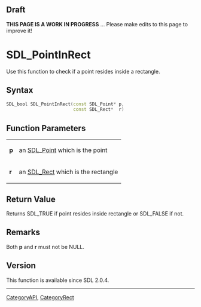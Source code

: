 == Draft ==

'''THIS PAGE IS A WORK IN PROGRESS''' ... Please make edits to this page to improve it!


<!-- #*^*^*^*^*See https://wiki.libsdl.org/SGFunctions for details on editing this page*^*^*^*^* -->


= SDL_PointInRect =
Use this function to check if a point resides inside a rectangle.




== Syntax ==
<syntaxhighlight lang='c++'>
SDL_bool SDL_PointInRect(const SDL_Point* p,
                         const SDL_Rect*  r)
</syntaxhighlight>


== Function Parameters ==
{|
|'''p'''
|an [[SDL_Point]] which is the point
|-
|'''r'''
|an [[SDL_Rect]] which is the rectangle
|}


== Return Value ==
Returns SDL_TRUE if point resides inside rectangle or SDL_FALSE if not.



== Remarks ==
Both '''p''' and '''r''' must not be NULL.

== Version ==
This function is available since SDL 2.0.4.


----
[[CategoryAPI]], [[CategoryRect]]
<!-- #See the Style Guide for instructions on editing the footer. -->
